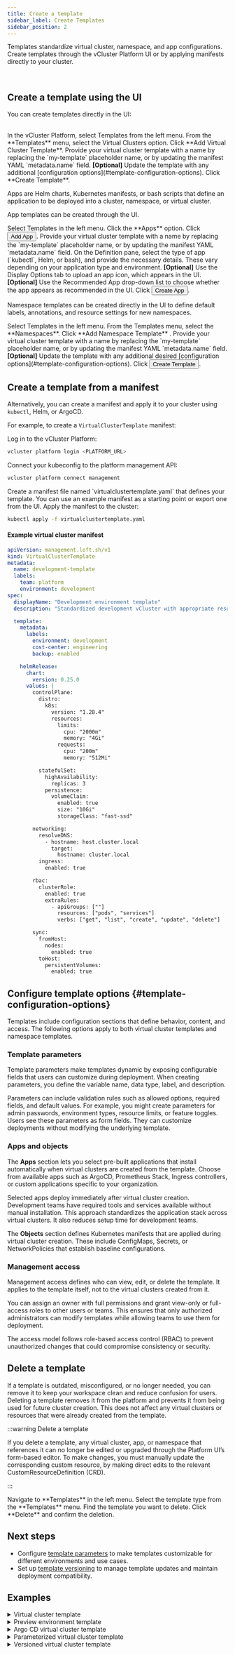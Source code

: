 ```yaml
---
title: Create a template
sidebar_label: Create Templates
sidebar_position: 2
---
```




Templates standardize virtual cluster, namespace, and app configurations. Create templates through the vCluster Platform UI or by applying manifests directly to your cluster. 

<br/>

## Create a template using the UI

You can create templates directly in the UI:

<br/>

<Tabs>
  <TabItem value="virtual-cluster-template" label="Virtual cluster template" default>

<Flow id="create-vcluster-template-ui">
  <Step>
   In the vCluster Platform, select <NavStep>Templates</NavStep> from the left menu.
  </Step>
  <Step>From the **Templates** menu, select the <NavStep>Virtual Clusters</NavStep> option.</Step>
  <Step>
    Click **Add Virtual Cluster Template**.
  </Step>
  <Step>
    Provide your virtual cluster template with a name by replacing the `my-template` placeholder name, or by
    updating the manifest YAML `metadata.name` field.
  </Step>
  <Step>
    <b>[Optional]</b> Update the template with any additional
    [configuration options](#template-configuration-options).
  </Step>
  <Step>
    Click **Create Template**.
  </Step>
</Flow>

</TabItem>

<TabItem value="app-template" label="App template">

Apps are Helm charts, Kubernetes manifests, or bash scripts that define an application to be deployed into a cluster, namespace, or virtual cluster.

App templates can be created through the UI.

<Flow id="create-app">
  <Step>
    Select <NavStep>Templates</NavStep> in the left menu.
  </Step>
  <Step>Click the **Apps** option.</Step>
  <Step>
    Click <Button>Add App</Button>.
  </Step>
  <Step>
    Provide your virtual cluster template with a name by replacing the `my-template` placeholder name, or by
    updating the manifest YAML `metadata.name` field.
  </Step>
  <Step>
    On the <Label>Definition</Label> pane, select the type of app (`kubectl`, Helm, or bash), and provide the necessary details. These vary depending on your application type and environment.
  </Step>
  <Step>
    <b>[Optional]</b> Use the <Label>Display Options</Label> tab to upload an app icon, which appears in the UI.
  </Step>
  <Step>
    <b>[Optional]</b> Use the <Label>Recommended App</Label> drop-down list to choose whether the app appears as recommended in the UI.
  </Step>
  <Step>
    Click <Button>Create App</Button>.
  </Step>
</Flow>
</TabItem>

<TabItem value="namespace-template" label="Namespace template">

Namespace templates can be created directly in the UI to define default labels, annotations, and resource settings for new namespaces.

<Flow id="create-namespace-template-ui">
  <Step>
    Select <NavStep>Templates</NavStep> in the left menu.
  </Step>
  <Step>
    From the Templates menu, select the **Namespaces**.
  </Step>
  <Step>
    Click **Add Namespace Template** .
  </Step>
  <Step>
    Provide your virtual cluster template with a name by replacing the `my-template` placeholder name, or by
    updating the manifest YAML `metadata.name` field.
  </Step>
  <Step>
    <b>[Optional]</b> Update the template with any additional desired [configuration options](#template-configuration-options).
  </Step>
  <Step>
    Click <Button>Create Template</Button>.
  </Step>
</Flow>

</TabItem>
</Tabs>


## Create a template from a manifest

Alternatively, you can create a manifest and apply it to your cluster using `kubectl`, Helm, or ArgoCD.

For example, to create a `VirtualClusterTemplate` manifest:

<Flow id="ui-create-template">
  <Step>
  Log in to the vCluster Platform:

  ```bash
  vcluster platform login <PLATFORM_URL>
  ```
  </Step>

  <Step>
  Connect your kubeconfig to the platform management API:

  ```bash
  vcluster platform connect management
  ```
  </Step>

  <Step>
 Create a manifest file named `virtualclustertemplate.yaml` that defines your template. You can use an example manifest as a starting point or export one from the UI. 
  </Step>
  
  <Step>
  Apply the manifest to the cluster:

  ```bash
  kubectl apply -f virtualclustertemplate.yaml
  ```
   </Step>
</Flow>


#### Example virtual cluster manifest

```yaml
apiVersion: management.loft.sh/v1
kind: VirtualClusterTemplate
metadata:
  name: development-template
  labels:
    team: platform
    environment: development
spec:
  displayName: "Development environment template"
  description: "Standardized development vCluster with appropriate resource limits and development tools pre-installed"

  template:
    metadata:
      labels:
        environment: development
        cost-center: engineering
        backup: enabled

    helmRelease:
      chart:
        version: 0.25.0
      values: |
        controlPlane:
          distro:
            k8s:
              version: "1.28.4"
              resources:
                limits:
                  cpu: "2000m"
                  memory: "4Gi"
                requests:
                  cpu: "200m"
                  memory: "512Mi"

          statefulSet:
            highAvailability:
              replicas: 3
            persistence:
              volumeClaim:
                enabled: true
                size: "10Gi"
                storageClass: "fast-ssd"

        networking:
          resolveDNS:
            - hostname: host.cluster.local
              target:
                hostname: cluster.local
          ingress:
            enabled: true

        rbac:
          clusterRole:
            enabled: true
            extraRules:
              - apiGroups: [""]
                resources: ["pods", "services"]
                verbs: ["get", "list", "create", "update", "delete"]

        sync:
          fromHost:
            nodes:
              enabled: true
          toHost:
            persistentVolumes:
              enabled: true
```


## Configure template options {#template-configuration-options}

Templates include configuration sections that define behavior, content, and access. The following options apply to both virtual cluster templates and namespace templates.


### Template parameters

Template parameters make templates dynamic by exposing configurable fields that users can customize during deployment. When creating parameters, you define the variable name, data type, label, and description.

Parameters can include validation rules such as allowed options, required fields, and default values. For example, you might create parameters for admin passwords, environment types, resource limits, or feature toggles. Users see these parameters as form fields. They can customize deployments without modifying the underlying template.


### Apps and objects

The **Apps** section lets you select pre-built applications that install automatically when virtual clusters are created from the template. Choose from available apps such as ArgoCD, Prometheus Stack, Ingress controllers, or custom applications specific to your organization.

Selected apps deploy immediately after virtual cluster creation. Development teams have required tools and services available without manual installation. This approach standardizes the application stack across virtual clusters. It also reduces setup time for development teams.

The **Objects** section defines Kubernetes manifests that are applied during virtual cluster creation. These include ConfigMaps, Secrets, or NetworkPolicies that establish baseline configurations.


### Management access

Management access defines who can view, edit, or delete the template. It applies to the template itself, not to the virtual clusters created from it.

You can assign an owner with full permissions and grant view-only or full-access roles to other users or teams. This ensures that only authorized administrators can modify templates while allowing teams to use them for deployment.

The access model follows role-based access control (RBAC) to prevent unauthorized changes that could compromise consistency or security.


## Delete a template

If a template is outdated, misconfigured, or no longer needed, you can remove it to keep your workspace clean and reduce confusion for users. 
Deleting a template removes it from the platform and prevents it from being used for future cluster creation. 
This does not affect any virtual clusters or resources that were already created from the template.

:::warning Delete a template

If you delete a template, any virtual cluster, app, or namespace that references it can no longer be edited or upgraded through the Platform UI’s form-based editor.
To make changes, you must manually update the corresponding custom resource, by making direct edits to the relevant CustomResourceDefinition (CRD).

:::


<Flow>
  <Step>
    Navigate to **Templates** in the left menu.
  </Step>
  <Step>
    Select the template type from the **Templates** menu.
  </Step>
  <Step>
    Find the template you want to delete.
  </Step>
  <Step>
    Click **Delete** and confirm the deletion.
  </Step>
</Flow>


## Next steps

- Configure [template parameters](/platform/administer/templates/parameters) to make templates customizable for different environments and use cases.
- Set up [template versioning](/platform/administer/templates/versioning) to manage template updates and maintain deployment compatibility.


## Examples

<details>
<summary>Virtual cluster template</summary>

The following template creates a virtual cluster with ResourceQuota and LimitRange objects to control resource usage. It configures persistent storage, includes RBAC rules for operational tasks, and enables ingress support for apps.

```yaml title="Template"
apiVersion: management.loft.sh/v1
kind: VirtualClusterTemplate
metadata:
  name: development-template
  labels:
    team: platform
    environment: development
spec:
  displayName: "Development Environment Template"
  description: "Standardized development vCluster with appropriate resource limits and operational tools pre-installed"
  template:
    metadata:
      labels:
        environment: development
        cost-center: engineering
        backup: enabled
    objects: |-
      apiVersion: v1
      kind: Namespace
      metadata:
        name: dev-tools
        labels:
          environment: development
      ---
      apiVersion: v1
      kind: ResourceQuota
      metadata:
        name: development-quota
        namespace: prod-tools
      spec:
        hard:
          requests.cpu: "4"
          requests.memory: 8Gi
          limits.cpu: "8"
          limits.memory: 16Gi
          pods: "20"
      ---
      apiVersion: v1
      kind: LimitRange
      metadata:
        name: development-limits
        namespace: prod-tools
      spec:
        limits:
        - default:
            cpu: 500m
            memory: 512Mi
          defaultRequest:
            cpu: 100m
            memory: 128Mi
          type: Container
    helmRelease:
      chart:
        version: 0.25.0
      values: |
        controlPlane:
          distro:
            k8s:
              version: "1.28.4"
              resources:
                limits:
                  cpu: "2000m"
                  memory: "4Gi"
                requests:
                  cpu: "200m"
                  memory: "512Mi"
          statefulSet:
            persistence:
              volumeClaim:
                enabled: true
                size: "10Gi"
                storageClass: "fast-ssd"
        networking:
          resolveDNS:
            - hostname: host.cluster.local
              target:
                hostname: cluster.local
          ingress:
            enabled: true
        rbac:
          clusterRole:
            enabled: true
            extraRules:
              - apiGroups: [""]
                resources: ["pods", "services"]
                verbs: ["get", "list", "create", "update", "delete"]
        sync:
          fromHost:
            nodes:
              enabled: true
          toHost:
            persistentVolumes:
              enabled: true
    accessPoint:
      ingress: {}
    spaceTemplate:
      metadata: {}
  access:
    - verbs:
        - get
        - list
        - create
        - update
        - delete
      users:
        - '*'
```

</details>

<details>
<summary>Preview environment template</summary>

The following template creates a temporary preview environment with automatic sleep and deletion policies. It includes ingress authentication requirements, scheduled sleep and wake cycles, and baseline security policies for short-lived preview deployments.

```yaml title="Preview environment template"
kind: VirtualClusterTemplate
apiVersion: management.loft.sh/v1
metadata:
  name: preview-template
spec:
  displayName: vCluster Preview Template
  template:
    metadata:
      labels:
        loft.sh/import-argocd: 'true'
      annotations:
        sleepmode.loft.sh/delete-after: '72000'
        loft.sh/require-ingress-authentication: 'true'
        sleepmode.loft.sh/sleep-after: '600'
        sleepmode.loft.sh/ignore-user-agents: 'argo*'
    objects: |
      apiVersion: v1
      kind: Namespace
      metadata:
        name: preview-hello-world-app
      ---
      apiVersion: v1
      kind: Secret
      metadata:
        name: ghcr-login-secret
        namespace: preview-hello-world-app
        labels:
          loft.sh/project-secret-name: ghcr-login-secret
      data:
        .dockerconfigjson: e30K
      type: kubernetes.io/dockerconfigjson
    access:
      rules:
        - teams:
            - loft-admins
          clusterRole: cluster-admin
    pro:
      enabled: true
    helmRelease:
      chart:
        version: 0.22.4
      values: |-
        external:
          platform:
            autoSleep:
              afterInactivity: 10800
              autoWakeup:
                schedule: 11 8-16 * *1-5
            autoDelete:
              afterInactivity: 120000
        sync:
          toHost:
            ingresses:
              enabled: true
            secrets:
              all: true
        controlPlane:
          backingStore:
            etcd:
              embedded:
                enabled: true
          coredns:
            embedded: true
        policies:
          limitRange:
            enabled: true
          podSecurityStandard: baseline
          resourceQuota:
            enabled: true
    accessPoint:
      ingress: {}
    spaceTemplate:
      metadata: {}
  access:
    - verbs:
        - '*'
      subresources:
        - '*'
      users:
        - admin
```

</details>

<details>
<summary>Argo CD virtual cluster template</summary>

The following template automatically installs Argo CD with ApplicationSet controller and configures TLS-enabled ingress with team-based RBAC. It includes scheduled sleep mode, enterprise features with embedded etcd and CoreDNS, and provides custom links for quick access to Argo CD UI and GitOps repository.

```yaml title="Argo CD virtual cluster template"
apiVersion: management.loft.sh/v1
kind: VirtualClusterTemplate
metadata:
  name: argo-cd-vcluster
spec:
  displayName: Argo CD vCluster
  description: >-
    Creates a vCluster instance with Argo CD for use within a vCluster Platform
    Project.
  owner:
    team: loft-admins
  template:
    metadata: {}
    instanceTemplate:
      metadata:
        annotations:
          loft.sh/custom-links: |-
            Argo-CD=https://{{ .Values.loft.virtualClusterName }}-{{ .Values.loft.project }}-{{ .Values.loft.clusterAnnotations.domainPrefix }}.{{ .Values.loft.clusterAnnotations.domain }}
            GitOps-Repo=https://github.com/loft-demos/{{ .Values.loft.clusterAnnotations.domainPrefix }}-app/
    apps:
      - name: argocd
        version: 2.14.10
        parameters: |
          appValues: |-
            global:
              domain: {{ .Values.loft.virtualClusterName }}-{{ .Values.loft.project }}-{{ .Values.loft.clusterAnnotations.domainPrefix }}.{{ .Values.loft.clusterAnnotations.domain }}
            configs:
              cm:
                url: https://{{ .Values.loft.virtualClusterName }}-{{ .Values.loft.project }}-{{ .Values.loft.clusterAnnotations.domainPrefix }}.{{ .Values.loft.clusterAnnotations.domain }}
                create: true
                application.resourceTrackingMethod: annotation
              params:
                "server.insecure": true
                timeout.reconciliation: 0 
              rbac:
                policy.csv: |-
                  g, Administration, role:admin
                  g, Sales, role:admin
                  g, Engineering, role:admin
            server:
              ingress:
                enabled: true
                annotations:
                  nginx.ingress.kubernetes.io/force-ssl-redirect: "true"
                  nginx.ingress.kubernetes.io/backend-protocol: "HTTP"
                ingressClassName: "nginx"
                hostname: {{ .Values.loft.virtualClusterName }}-{{ .Values.loft.project }}-{{ .Values.loft.clusterAnnotations.domainPrefix }}.{{ .Values.loft.clusterAnnotations.domain }}
                tls: true
              ingressGrpc:
                enabled: false
            applicationSet:
              enabled: true
              logLevel: "debug"
              ingress:
                enabled: true
                ingressClassName: "nginx"
                annotations:
                  nginx.ingress.kubernetes.io/force-ssl-redirect: "true"
                hostname: {{ .Values.loft.virtualClusterName }}-{{ .Values.loft.project }}-{{ .Values.loft.clusterAnnotations.domainPrefix }}-appset.{{ .Values.loft.clusterAnnotations.domain }}
                tls: true
            notifications:
              argocdUrl: https://{{ .Values.loft.virtualClusterName }}-{{ .Values.loft.project }}-{{ .Values.loft.clusterAnnotations.domainPrefix }}.{{ .Values.loft.clusterAnnotations.domain }}
              cm:
                create: true
              logLevel: "debug"
              secret:
                labels:
                  loft.sh/project-secret-name: argocd-notifications-secret
      - name: argo-cd-cluster-application-set
    objects: |-
      apiVersion: v1
      kind: Namespace
      metadata:
        name: argocd
      ---
      apiVersion: v1
      kind: Secret
      metadata:
        name: loft-demo-org-cred
        namespace: argocd
        labels:
          loft.sh/project-secret-name: loft-demo-org-cred
          argocd.argoproj.io/secret-type: repo-creds
      type: Opaque
      ---
    pro:
      enabled: true
    helmRelease:
      chart:
        version: 0.24.1
      values: |
        sleepMode:
          enabled: true
          autoSleep:
            schedule: 0 22 * * *
          timeZone: America/New_York
          autoWakeup:
            schedule: 0 6 * * 1-5
        external:
          platform:
            autoDelete:
              afterInactivity: 18000000
        sync:
          toHost:
            ingresses:
              enabled: true
            customResources:
              argocdwebhooks.demo.loft.sh:
                enabled: true
        controlPlane:
          backingStore:
            etcd:
              embedded:
                enabled: true
          coredns:
            enabled: true
            embedded: true
    accessPoint:
      ingress: {}
    spaceTemplate:
      metadata: {}
      objects: |-
        apiVersion: v1
        kind: Secret
        metadata:
          name: argo-webhook-url
        type: Opaque
        stringData:
          url: "https://{{ .Values.loft.virtualClusterName }}-{{ .Values.loft.project }}-{{ .Values.loft.clusterAnnotations.domainPrefix }}.{{ .Values.loft.clusterAnnotations.domain }}/api/webhook"
        ---
        apiVersion: v1
        kind: Secret
        metadata:
          name: argo-appset-webhook-url
        type: Opaque
        stringData:
          url: "https://{{ .Values.loft.virtualClusterName }}-{{ .Values.loft.project }}-{{ .Values.loft.clusterAnnotations.domainPrefix }}-appset.{{ .Values.loft.clusterAnnotations.domain }}/api/webhook"
```

</details>

<details>
<summary>Parameterized virtual cluster template</summary>

The following template demonstrates parameters for sleep timeout and Kubernetes version selection during deployment. Users can choose from predefined options with default values, and the template uses embedded etcd and CoreDNS for resource efficiency.

```yaml title="Parameterized virtual cluster template"
apiVersion: management.loft.sh/v1
kind: VirtualClusterTemplate
metadata:
  name: sleepy-vcluster-template
  annotations:
    argocd.argoproj.io/sync-options: Validate=false
spec:
  displayName: Sleepy vCluster Template
  description: This template deploys a sleepy virtual cluster
  template:
    metadata: {}
    instanceTemplate:
      metadata: {}
    pro:
      enabled: true
    helmRelease:
      chart:
        name: vcluster
        version: 0.25.1
      values: |
        sync:
          toHost:
            ingresses:
              enabled: true
        controlPlane:
          backingStore:
            etcd:
              embedded:
                enabled: true
          coredns:
            embedded: true
          distro:
            k8s:
              image:
                tag: "{{ .Values.k8sVersion }}"
        sleepMode:
          enabled: true
          autoSleep:
            afterInactivity: "{{ .Values.sleepAfter }}m"
    accessPoint:
      ingress: {}
    spaceTemplate:
      metadata: {}
  parameters:
    - variable: sleepAfter
      label: Sleep After Inactivity (minutes)
      type: number
      options:
        - '30'
        - '45'
        - '60'
        - '120'
      defaultValue: '45'
    - variable: k8sVersion
      label: k8sVersion
      description: Please select Kubernetes version
      options:
        - v1.33.1
        - v1.32.5
        - v1.31.9
        - v1.30.13
      defaultValue: v1.32.5
  access:
    - verbs:
        - get
      users:
        - '*'
```

</details>

<details>
<summary>Versioned virtual cluster template</summary>

The following template demonstrates versioning with a default base template and versioned variations. Version 1.0.0 includes enhanced features such as sleep mode configuration, custom links to Helm Dashboard, pre-installed helm-dashboard app, and user-configurable parameters for Kubernetes version and environment selection.

```yaml title="Versioned virtual cluster template"
kind: VirtualClusterTemplate
apiVersion: management.loft.sh/v1
metadata:
  name: default-template
spec:
  displayName: Default Virtual Cluster Template
  description: This virtual cluster template deploys a vCluster with embedded etcd and integrated CoreDNS.
  owner:
    team: loft-admins
  template:
    metadata: {}
    instanceTemplate:
      metadata: {}
    pro: {}
    helmRelease:
      chart:
        version: 0.24.0
      values: |-
        sync:
          toHost:
            ingresses:
              enabled: true
    accessPoint:
      ingress: {}
    spaceTemplate:
      metadata: {}
  versions:
    - version: 1.0.0
      template:
        metadata:
          annotations:
            sleepmode.loft.sh/ignore-user-agents: argo*
        instanceTemplate:
          metadata:
            annotations:
              loft.sh/custom-links: >-
                Helm-Dashboard=https://helm-dashboard-{{ .Values.loft.virtualClusterName }}-{{ .Values.loft.clusterAnnotations.domainPrefix }}.{{ .Values.loft.clusterAnnotations.domain }}
            labels:
              env: '{{ .Values.env }}'
              demos.loft.sh/project: '{{ .Values.loft.project }}'
              demos.loft.sh/owner: '{{ or (and .Values.loft.user .Values.loft.user.name) (and .Values.loft.team .Values.loft.team.name) }}'
        apps:
          - name: helm-dashboard
            namespace: helm-dashboard
        pro:
          enabled: true
        helmRelease:
          chart:
            name: vcluster
            version: 0.26.0-beta-8
          values: |
            sleepMode:
              enabled: true
              autoSleep:
                afterInactivity: 30m
              timeZone: America/New_York
              autoWakeup:
                schedule: 11 7-17 * * 1-5
            external:
              platform:
                autoDelete:
                  afterInactivity: 1800000
            sync:
              toHost:
                pods:
                  patches:
                    - path: metadata.annotations
                      expression: 'value["demos.loft.sh/project"]="{{ .Values.loft.project }}";value'
                    - path: metadata.labels
                      expression: 'value["demos.loft.sh/owner"]="{{ or (and .Values.loft.user .Values.loft.user.name) (and .Values.loft.team .Values.loft.team.name) }}";value'
                ingresses:
                  enabled: true
                secrets:
                  all: true
            controlPlane:
              advanced:
                workloadServiceAccount:
                  enabled: true
                  imagePullSecrets:
                  - name: "hook-image-pull-secret"
              distro:
                k8s:
                  image:
                    tag: "{{ .Values.k8sVersion }}"
              service:
                labels:
                  env: '{{ .Values.env }}'
                  demos.loft.sh/project: '{{ .Values.loft.project }}'
                  demos.loft.sh/owner: '{{ or (and .Values.loft.user .Values.loft.user.name) (and .Values.loft.team .Values.loft.team.name) }}'
              statefulSet:
                annotations:
                  demos.loft.sh/pvClaimName: '{{ .Values.pvClaimName }}'
                labels:
                  env: '{{ .Values.env }}'
                  demos.loft.sh/project: '{{ .Values.loft.project }}'
                  demos.loft.sh/owner: '{{ or (and .Values.loft.user .Values.loft.user.name) (and .Values.loft.team .Values.loft.team.name) }}'
                pods:
                  labels:
                    env: '{{ .Values.env }}'
                    demos.loft.sh/project: '{{ .Values.loft.project }}'
                    demos.loft.sh/owner: '{{ or (and .Values.loft.user .Values.loft.user.name) (and .Values.loft.team .Values.loft.team.name) }}'
                resources:
                  limits:
                    ephemeral-storage: 8Gi
                    memory: 2Gi
                    cpu: 1
              backingStore:
                etcd:
                  embedded:
                    enabled: true
              coredns:
                embedded: true
        accessPoint:
          ingress: {}
        spaceTemplate:
          metadata: {}
          objects: |
            apiVersion: v1
            kind: Secret
            metadata:
              name: hook-image-pull-secret
              labels:
                loft.sh/project-secret-name: ghcr-login-secret
            data:
              .dockerconfigjson: e30K
            type: kubernetes.io/dockerconfigjson
      parameters:
        - variable: k8sVersion
          label: k8sVersion
          description: Please select Kubernetes version
          options:
            - v1.33.2
            - v1.32.6
            - v1.31.10
            - v1.30.14
          defaultValue: v1.32.6
          section: Kubernetes Environment
        - variable: env
          label: Deployment Environment
          description: >-
            Environment for deployments for this vCluster used as cluster label
            for Argo CD ApplicationSet Cluster Generator
          options:
            - dev
            - qa
            - prod
          defaultValue: dev
          section: Deployment Environment
    - version: 0.0.0
      template:
        metadata: {}
        instanceTemplate:
          metadata: {}
        pro:
          enabled: true
        helmRelease:
          chart:
            version: 0.24.0
          values: |-
            sync:
              toHost:
                ingresses:
                  enabled: true
        accessPoint:
          ingress: {}
        spaceTemplate:
          metadata: {}
  access:
    - verbs:
        - '*'
      subresources:
        - '*'
      users:
        - admin
```

</details>
